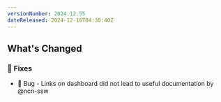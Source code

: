 ```yaml
---
versionNumber: 2024.12.55
dateReleased: 2024-12-16T04:30:40Z
---
```



## What's Changed
### 🔧 Fixes
* 🐛 Bug - Links on dashboard did not lead to useful documentation by @ncn-ssw




